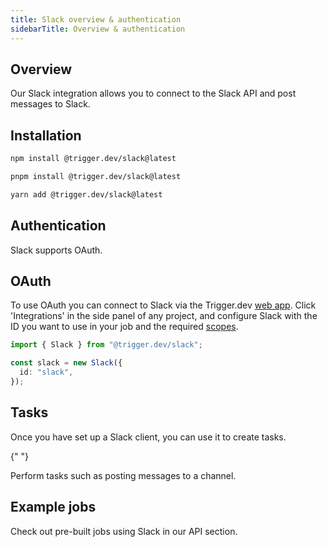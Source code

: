 ```yaml
---
title: Slack overview & authentication
sidebarTitle: Overview & authentication
---
```


## Overview

Our Slack integration allows you to connect to the Slack API and post messages to Slack.

## Installation

<CodeGroup>

```bash npm
npm install @trigger.dev/slack@latest
```

```bash pnpm
pnpm install @trigger.dev/slack@latest
```

```bash yarn
yarn add @trigger.dev/slack@latest
```

</CodeGroup>

## Authentication

Slack supports OAuth.

## OAuth

To use OAuth you can connect to Slack via the Trigger.dev [web app](https://cloud.trigger.dev). Click 'Integrations' in the side panel of any project, and configure Slack with the ID you want to use in your job and the required [scopes](https://api.slack.com/scopes).

```ts
import { Slack } from "@trigger.dev/slack";

const slack = new Slack({
  id: "slack",
});
```

## Tasks

Once you have set up a Slack client, you can use it to create tasks.

{" "}

<Card title="Tasks" icon="sparkles" href="/integrations/apis/slack-tasks">
  Perform tasks such as posting messages to a channel.
</Card>

## Example jobs

<Card title="Code examples" icon="code" href="https://trigger.dev/apis/slack">
  Check out pre-built jobs using Slack in our API section.
</Card>
